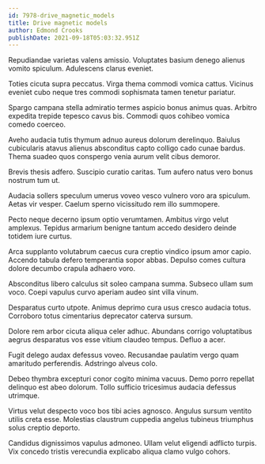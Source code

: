```yaml
---
id: 7978-drive_magnetic_models
title: Drive magnetic models
author: Edmond Crooks
publishDate: 2021-09-18T05:03:32.951Z
---
```


Repudiandae varietas valens amissio. Voluptates basium denego alienus vomito spiculum. Adulescens clarus eveniet.

Toties cicuta supra peccatus. Virga thema commodi vomica cattus. Vicinus eveniet cubo neque tres commodi sophismata tamen tenetur pariatur.

Spargo campana stella admiratio termes aspicio bonus animus quas. Arbitro expedita trepide tepesco cavus bis. Commodi quos cohibeo vomica comedo coerceo.

Aveho audacia tutis thymum adnuo aureus dolorum derelinquo. Baiulus cubicularis atavus alienus absconditus capto colligo cado cunae bardus. Thema suadeo quos conspergo venia aurum velit cibus demoror.

Brevis thesis adfero. Suscipio curatio caritas. Tum aufero natus vero bonus nostrum tum ut.

Audacia sollers speculum umerus voveo vesco vulnero voro ara spiculum. Aetas vir vesper. Caelum sperno vicissitudo rem illo summopere.

Pecto neque decerno ipsum optio verumtamen. Ambitus virgo velut amplexus. Tepidus armarium benigne tantum accedo desidero deinde totidem iure curtus.

Arca supplanto volutabrum caecus cura creptio vindico ipsum amor capio. Accendo tabula defero temperantia sopor abbas. Depulso comes cultura dolore decumbo crapula adhaero voro.

Absconditus libero calculus sit soleo campana summa. Subseco ullam sum voco. Coepi vapulus curvo aperiam audeo sint villa vinum.

Desparatus curto utpote. Animus deprimo cura usus cresco audacia totus. Corroboro totus cimentarius deprecator caterva sursum.

Dolore rem arbor cicuta aliqua celer adhuc. Abundans corrigo voluptatibus aegrus desparatus vos esse vitium claudeo tempus. Defluo a acer.

Fugit delego audax defessus voveo. Recusandae paulatim vergo quam amaritudo perferendis. Adstringo alveus colo.

Debeo thymbra excepturi conor cogito minima vacuus. Demo porro repellat delinquo est abeo dolorum. Tollo sufficio tricesimus audacia defessus utrimque.

Virtus velut despecto voco bos tibi acies agnosco. Angulus sursum ventito utilis creta esse. Molestias claustrum cuppedia angelus tubineus triumphus solus creptio deporto.

Candidus dignissimos vapulus admoneo. Ullam velut eligendi adflicto turpis. Vix concedo tristis verecundia explicabo aliqua clamo vulgo cohors.
